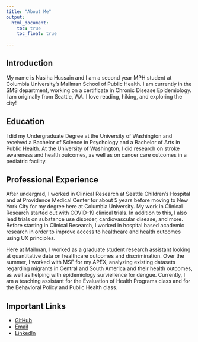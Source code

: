 ```yaml
---
title: "About Me"
output: 
  html_document:
    toc: true
    toc_float: true
  
---
```


## Introduction

My name is Nasiha Hussain and I am a second year MPH student at Columbia University's Mailman School of Public Health. I am currently in the SMS department, working on a certificate in Chronic Disease Epidemiology. I am originally from Seattle, WA. I love reading, hiking, and exploring the city!

## Education

I did my Undergraduate Degree at the University of Washington and received a Bachelor of Science in Psychology and a Bachelor of Arts in Public Health. At the University of Washington, I did research on stroke awareness and health outcomes, as well as on cancer care outcomes in a pediatric facility.

## Professional Experience

After undergrad, I worked in Clinical Research at Seattle Children's Hospital and at Providence Medical Center for about 5 years before moving to New York City for my degree here at Columbia University. My work in Clinical Research started out with COVID-19 clinical trials. In addition to this, I also lead trials on substance use disorder, cardiovascular disease, and more. Before starting in Clinical Research, I worked in hospital based academic research in order to improve access to healthcare and health outcomes using UX principles.

Here at Mailman, I worked as a graduate student research assistant looking at quantitative data on healthcare outcomes and discrimination. Over the summer, I worked with MSF for my APEX, analyzing existing datasets regarding migrants in Central and South America and their health outcomes, as well as helping with epidemiology surviellence for dengue. Currently, I am a teaching assistant for the Evaluation of Health Programs class and for the Behavioral Policy and Public Health class.

## **Important Links**

* [GitHub](https://github.com/nasihahussain)
* [Email](mailto:nh2796@cumc.columbia.edu)
* [LinkedIn](https://www.linkedin.com/in/nasiha-hussain) 
